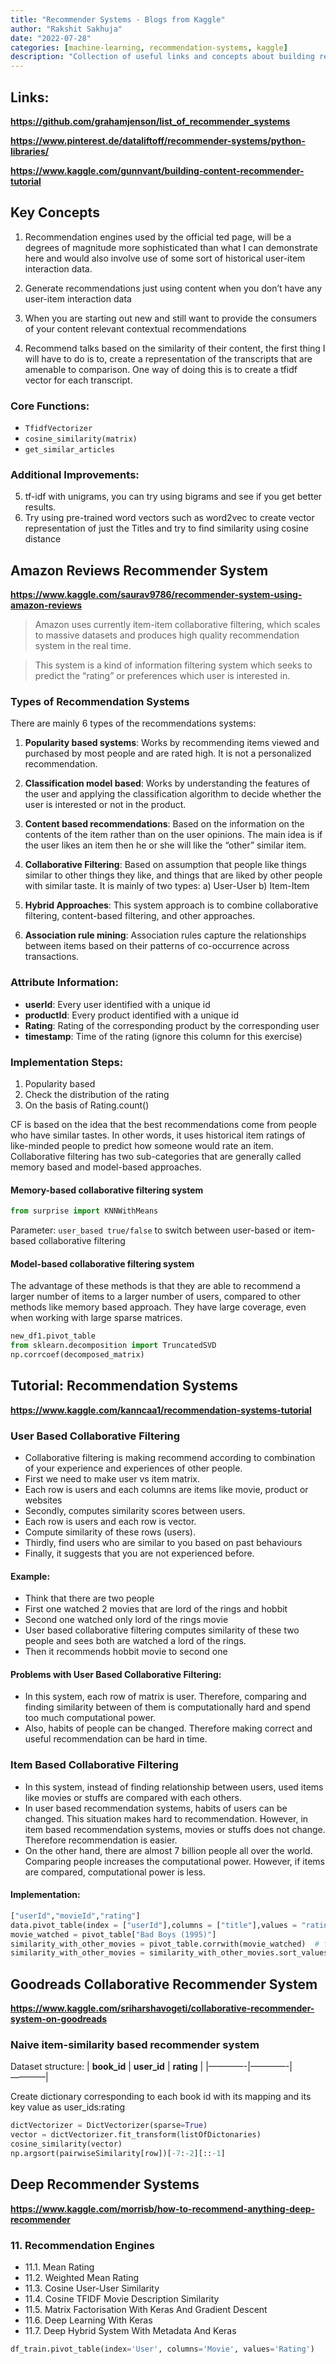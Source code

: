 ```yaml
---
title: "Recommender Systems - Blogs from Kaggle"
author: "Rakshit Sakhuja"
date: "2022-07-28"
categories: [machine-learning, recommendation-systems, kaggle]
description: "Collection of useful links and concepts about building recommendation systems from Kaggle tutorials"
---
```


## Links:

[**https://github.com/grahamjenson/list_of_recommender_systems**](https://github.com/grahamjenson/list_of_recommender_systems) 

[**https://www.pinterest.de/dataliftoff/recommender-systems/python-libraries/**](https://www.pinterest.de/dataliftoff/recommender-systems/python-libraries/) 

[**https://www.kaggle.com/gunnvant/building-content-recommender-tutorial**](https://www.kaggle.com/gunnvant/building-content-recommender-tutorial)

## Key Concepts

1. Recommendation engines used by the official ted page, will be a degrees of magnitude more sophisticated than what I can demonstrate here and would also involve use of some sort of historical user-item interaction data.

2. Generate recommendations just using content when you don't have any user-item interaction data

3. When you are starting out new and still want to provide the consumers of your content relevant contextual recommendations

4. Recommend talks based on the similarity of their content, the first thing I will have to do is to, create a representation of the transcripts that are amenable to comparison. One way of doing this is to create a tfidf vector for each transcript.

### Core Functions:
- `TfidfVectorizer`
- `cosine_similarity(matrix)`
- `get_similar_articles`

### Additional Improvements:
5. tf-idf with unigrams, you can try using bigrams and see if you get better results.
6. Try using pre-trained word vectors such as word2vec to create vector representation of just the Titles and try to find similarity using cosine distance

## Amazon Reviews Recommender System

[**https://www.kaggle.com/saurav9786/recommender-system-using-amazon-reviews**](https://www.kaggle.com/saurav9786/recommender-system-using-amazon-reviews)

> Amazon uses currently item-item collaborative filtering, which scales to massive datasets and produces high quality recommendation system in the real time.

> This system is a kind of information filtering system which seeks to predict the "rating" or preferences which user is interested in.

### Types of Recommendation Systems

There are mainly 6 types of the recommendations systems:

1. **Popularity based systems**: Works by recommending items viewed and purchased by most people and are rated high. It is not a personalized recommendation.

2. **Classification model based**: Works by understanding the features of the user and applying the classification algorithm to decide whether the user is interested or not in the product.

3. **Content based recommendations**: Based on the information on the contents of the item rather than on the user opinions. The main idea is if the user likes an item then he or she will like the "other" similar item.

4. **Collaborative Filtering**: Based on assumption that people like things similar to other things they like, and things that are liked by other people with similar taste. It is mainly of two types: a) User-User b) Item-Item

5. **Hybrid Approaches**: This system approach is to combine collaborative filtering, content-based filtering, and other approaches.

6. **Association rule mining**: Association rules capture the relationships between items based on their patterns of co-occurrence across transactions.

### Attribute Information:
- **userId**: Every user identified with a unique id
- **productId**: Every product identified with a unique id
- **Rating**: Rating of the corresponding product by the corresponding user
- **timestamp**: Time of the rating (ignore this column for this exercise)

### Implementation Steps:
1. Popularity based
2. Check the distribution of the rating
3. On the basis of Rating.count()

CF is based on the idea that the best recommendations come from people who have similar tastes. In other words, it uses historical item ratings of like-minded people to predict how someone would rate an item. Collaborative filtering has two sub-categories that are generally called memory based and model-based approaches.

#### Memory-based collaborative filtering system
```python
from surprise import KNNWithMeans
```

Parameter: `user_based true/false` to switch between user-based or item-based collaborative filtering

#### Model-based collaborative filtering system
The advantage of these methods is that they are able to recommend a larger number of items to a larger number of users, compared to other methods like memory based approach. They have large coverage, even when working with large sparse matrices.

```python
new_df1.pivot_table
from sklearn.decomposition import TruncatedSVD
np.corrcoef(decomposed_matrix)
```

## Tutorial: Recommendation Systems

[**https://www.kaggle.com/kanncaa1/recommendation-systems-tutorial**](https://www.kaggle.com/kanncaa1/recommendation-systems-tutorial)

### User Based Collaborative Filtering

- Collaborative filtering is making recommend according to combination of your experience and experiences of other people.
- First we need to make user vs item matrix.
- Each row is users and each columns are items like movie, product or websites
- Secondly, computes similarity scores between users.
- Each row is users and each row is vector.
- Compute similarity of these rows (users).
- Thirdly, find users who are similar to you based on past behaviours
- Finally, it suggests that you are not experienced before.

#### Example:
- Think that there are two people
- First one watched 2 movies that are lord of the rings and hobbit
- Second one watched only lord of the rings movie
- User based collaborative filtering computes similarity of these two people and sees both are watched a lord of the rings.
- Then it recommends hobbit movie to second one

#### Problems with User Based Collaborative Filtering:
- In this system, each row of matrix is user. Therefore, comparing and finding similarity between of them is computationally hard and spend too much computational power.
- Also, habits of people can be changed. Therefore making correct and useful recommendation can be hard in time.

### Item Based Collaborative Filtering

- In this system, instead of finding relationship between users, used items like movies or stuffs are compared with each others.
- In user based recommendation systems, habits of users can be changed. This situation makes hard to recommendation. However, in item based recommendation systems, movies or stuffs does not change. Therefore recommendation is easier.
- On the other hand, there are almost 7 billion people all over the world. Comparing people increases the computational power. However, if items are compared, computational power is less.

#### Implementation:
```python
["userId","movieId","rating"]
data.pivot_table(index = ["userId"],columns = ["title"],values = "rating")
movie_watched = pivot_table["Bad Boys (1995)"]   
similarity_with_other_movies = pivot_table.corrwith(movie_watched)  # find correlation
similarity_with_other_movies = similarity_with_other_movies.sort_values(ascending=False)
```

## Goodreads Collaborative Recommender System

[**https://www.kaggle.com/sriharshavogeti/collaborative-recommender-system-on-goodreads**](https://www.kaggle.com/sriharshavogeti/collaborative-recommender-system-on-goodreads)

### Naive item-similarity based recommender system

Dataset structure:
| **book_id** | **user_id** | **rating** |
|-------------|-------------|------------|

Create dictionary corresponding to each book id with its mapping and its key value as user_ids:rating

```python
dictVectorizer = DictVectorizer(sparse=True)
vector = dictVectorizer.fit_transform(listOfDictonaries)
cosine_similarity(vector)
np.argsort(pairwiseSimilarity[row])[-7:-2][::-1]
```

## Deep Recommender Systems

[**https://www.kaggle.com/morrisb/how-to-recommend-anything-deep-recommender**](https://www.kaggle.com/morrisb/how-to-recommend-anything-deep-recommender)

### 11. Recommendation Engines
- 11.1. Mean Rating
- 11.2. Weighted Mean Rating
- 11.3. Cosine User-User Similarity
- 11.4. Cosine TFIDF Movie Description Similarity
- 11.5. Matrix Factorisation With Keras And Gradient Descent
- 11.6. Deep Learning With Keras
- 11.7. Deep Hybrid System With Metadata And Keras

```python
df_train.pivot_table(index='User', columns='Movie', values='Rating')
```